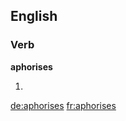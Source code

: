 ==English==

===Verb===
'''aphorises'''

# {{third-person singular of|aphorise}}


[[de:aphorises]]
[[fr:aphorises]]